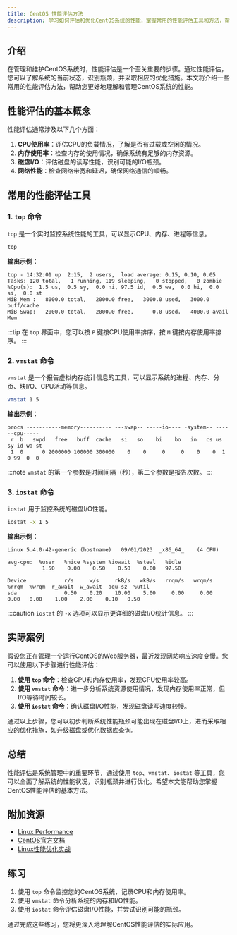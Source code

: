 ```yaml
---
title: CentOS 性能评估方法
description: 学习如何评估和优化CentOS系统的性能，掌握常用的性能评估工具和方法，帮助初学者快速上手。
---
```


## 介绍

在管理和维护CentOS系统时，性能评估是一个至关重要的步骤。通过性能评估，您可以了解系统的当前状态，识别瓶颈，并采取相应的优化措施。本文将介绍一些常用的性能评估方法，帮助您更好地理解和管理CentOS系统的性能。

## 性能评估的基本概念

性能评估通常涉及以下几个方面：

1. **CPU使用率**：评估CPU的负载情况，了解是否有过载或空闲的情况。
2. **内存使用率**：检查内存的使用情况，确保系统有足够的内存资源。
3. **磁盘I/O**：评估磁盘的读写性能，识别可能的I/O瓶颈。
4. **网络性能**：检查网络带宽和延迟，确保网络通信的顺畅。

## 常用的性能评估工具

### 1. `top` 命令

`top` 是一个实时监控系统性能的工具，可以显示CPU、内存、进程等信息。

```bash
top
```

**输出示例：**

```
top - 14:32:01 up  2:15,  2 users,  load average: 0.15, 0.10, 0.05
Tasks: 120 total,   1 running, 119 sleeping,   0 stopped,   0 zombie
%Cpu(s):  1.5 us,  0.5 sy,  0.0 ni, 97.5 id,  0.5 wa,  0.0 hi,  0.0 si,  0.0 st
MiB Mem :   8000.0 total,   2000.0 free,   3000.0 used,   3000.0 buff/cache
MiB Swap:   2000.0 total,   2000.0 free,      0.0 used.   4000.0 avail Mem
```

:::tip
在 `top` 界面中，您可以按 `P` 键按CPU使用率排序，按 `M` 键按内存使用率排序。
:::

### 2. `vmstat` 命令

`vmstat` 是一个报告虚拟内存统计信息的工具，可以显示系统的进程、内存、分页、块I/O、CPU活动等信息。

```bash
vmstat 1 5
```

**输出示例：**

```
procs -----------memory---------- ---swap-- -----io---- -system-- ------cpu-----
 r  b   swpd   free   buff  cache   si   so    bi    bo   in   cs us sy id wa st
 1  0      0 2000000 100000 300000    0    0     0     0    0    0  1  0 99  0  0
```

:::note
`vmstat` 的第一个参数是时间间隔（秒），第二个参数是报告次数。
:::

### 3. `iostat` 命令

`iostat` 用于监控系统的磁盘I/O性能。

```bash
iostat -x 1 5
```

**输出示例：**

```
Linux 5.4.0-42-generic (hostname) 	09/01/2023 	_x86_64_	(4 CPU)

avg-cpu:  %user   %nice %system %iowait  %steal   %idle
           1.50    0.00    0.50    0.50    0.00   97.50

Device            r/s     w/s     rkB/s   wkB/s   rrqm/s   wrqm/s  %rrqm  %wrqm  r_await  w_await  aqu-sz  %util
sda               0.50    0.20    10.00    5.00     0.00     0.00   0.00   0.00    1.00    2.00    0.10   0.50
```

:::caution
`iostat` 的 `-x` 选项可以显示更详细的磁盘I/O统计信息。
:::

## 实际案例

假设您正在管理一个运行CentOS的Web服务器，最近发现网站响应速度变慢。您可以使用以下步骤进行性能评估：

1. **使用 `top` 命令**：检查CPU和内存使用率，发现CPU使用率较高。
2. **使用 `vmstat` 命令**：进一步分析系统资源使用情况，发现内存使用率正常，但I/O等待时间较长。
3. **使用 `iostat` 命令**：确认磁盘I/O性能，发现磁盘读写速度较慢。

通过以上步骤，您可以初步判断系统性能瓶颈可能出现在磁盘I/O上，进而采取相应的优化措施，如升级磁盘或优化数据库查询。

## 总结

性能评估是系统管理中的重要环节，通过使用 `top`、`vmstat`、`iostat` 等工具，您可以全面了解系统的性能状况，识别瓶颈并进行优化。希望本文能帮助您掌握CentOS性能评估的基本方法。

## 附加资源

- [Linux Performance](https://www.brendangregg.com/linuxperf.html)
- [CentOS官方文档](https://www.centos.org/docs/)
- [Linux性能优化实战](https://time.geekbang.org/column/intro/100020801)

## 练习

1. 使用 `top` 命令监控您的CentOS系统，记录CPU和内存使用率。
2. 使用 `vmstat` 命令分析系统的内存和I/O性能。
3. 使用 `iostat` 命令评估磁盘I/O性能，并尝试识别可能的瓶颈。

通过完成这些练习，您将更深入地理解CentOS性能评估的实际应用。